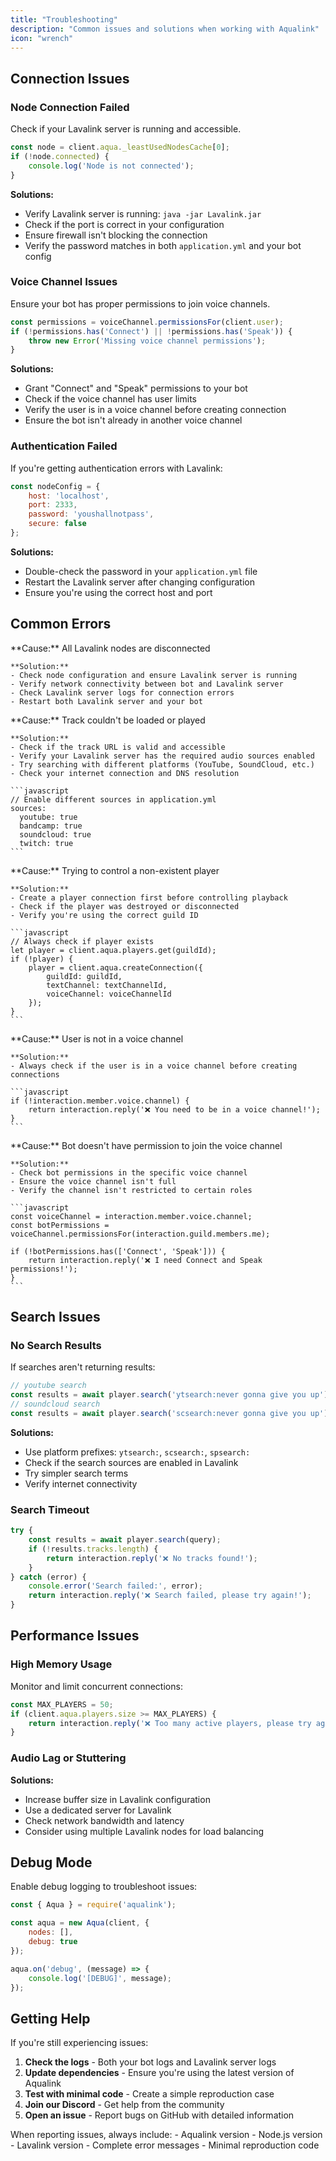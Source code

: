 ```yaml
---
title: "Troubleshooting"
description: "Common issues and solutions when working with Aqualink"
icon: "wrench"
---
```


## Connection Issues

### Node Connection Failed

Check if your Lavalink server is running and accessible.

```javascript
const node = client.aqua._leastUsedNodesCache[0];
if (!node.connected) {
    console.log('Node is not connected');
}
```

**Solutions:**
- Verify Lavalink server is running: `java -jar Lavalink.jar`
- Check if the port is correct in your configuration
- Ensure firewall isn't blocking the connection
- Verify the password matches in both `application.yml` and your bot config

### Voice Channel Issues

Ensure your bot has proper permissions to join voice channels.

```javascript
const permissions = voiceChannel.permissionsFor(client.user);
if (!permissions.has('Connect') || !permissions.has('Speak')) {
    throw new Error('Missing voice channel permissions');
}
```

**Solutions:**
- Grant "Connect" and "Speak" permissions to your bot
- Check if the voice channel has user limits
- Verify the user is in a voice channel before creating connection
- Ensure the bot isn't already in another voice channel

### Authentication Failed

If you're getting authentication errors with Lavalink:

```javascript
const nodeConfig = {
    host: 'localhost',
    port: 2333,
    password: 'youshallnotpass',
    secure: false 
};
```

**Solutions:**
- Double-check the password in your `application.yml` file
- Restart the Lavalink server after changing configuration
- Ensure you're using the correct host and port

## Common Errors

<AccordionGroup>
  <Accordion title="Error: No available nodes">
    **Cause:** All Lavalink nodes are disconnected
    
    **Solution:** 
    - Check node configuration and ensure Lavalink server is running
    - Verify network connectivity between bot and Lavalink server
    - Check Lavalink server logs for connection errors
    - Restart both Lavalink server and your bot
  </Accordion>

  <Accordion title="Error: Track load failed">
    **Cause:** Track couldn't be loaded or played
    
    **Solution:**
    - Check if the track URL is valid and accessible
    - Verify your Lavalink server has the required audio sources enabled
    - Try searching with different platforms (YouTube, SoundCloud, etc.)
    - Check your internet connection and DNS resolution
    
    ```javascript
    // Enable different sources in application.yml
    sources:
      youtube: true
      bandcamp: true
      soundcloud: true
      twitch: true
    ```
  </Accordion>

  <Accordion title="Error: Player not found">
    **Cause:** Trying to control a non-existent player
    
    **Solution:**
    - Create a player connection first before controlling playback
    - Check if the player was destroyed or disconnected
    - Verify you're using the correct guild ID
    
    ```javascript
    // Always check if player exists
    let player = client.aqua.players.get(guildId);
    if (!player) {
        player = client.aqua.createConnection({
            guildId: guildId,
            textChannel: textChannelId,
            voiceChannel: voiceChannelId
        });
    }
    ```
  </Accordion>

  <Accordion title="Error: Cannot read property 'channel' of null">
    **Cause:** User is not in a voice channel
    
    **Solution:**
    - Always check if the user is in a voice channel before creating connections
    
    ```javascript
    if (!interaction.member.voice.channel) {
        return interaction.reply('❌ You need to be in a voice channel!');
    }
    ```
  </Accordion>

  <Accordion title="Error: Missing Access">
    **Cause:** Bot doesn't have permission to join the voice channel
    
    **Solution:**
    - Check bot permissions in the specific voice channel
    - Ensure the voice channel isn't full
    - Verify the channel isn't restricted to certain roles
    
    ```javascript
    const voiceChannel = interaction.member.voice.channel;
    const botPermissions = voiceChannel.permissionsFor(interaction.guild.members.me);
    
    if (!botPermissions.has(['Connect', 'Speak'])) {
        return interaction.reply('❌ I need Connect and Speak permissions!');
    }
    ```
  </Accordion>
</AccordionGroup>

## Search Issues

### No Search Results

If searches aren't returning results:

```javascript
// youtube search
const results = await player.search('ytsearch:never gonna give you up');
// soundcloud search
const results = await player.search('scsearch:never gonna give you up');
```

**Solutions:**
- Use platform prefixes: `ytsearch:`, `scsearch:`, `spsearch:`
- Check if the search sources are enabled in Lavalink
- Try simpler search terms
- Verify internet connectivity

### Search Timeout

```javascript
try {
    const results = await player.search(query);
    if (!results.tracks.length) {
        return interaction.reply('❌ No tracks found!');
    }
} catch (error) {
    console.error('Search failed:', error);
    return interaction.reply('❌ Search failed, please try again!');
}
```

## Performance Issues

### High Memory Usage

Monitor and limit concurrent connections:

```javascript
const MAX_PLAYERS = 50;
if (client.aqua.players.size >= MAX_PLAYERS) {
    return interaction.reply('❌ Too many active players, please try again later!');
}
```

### Audio Lag or Stuttering

**Solutions:**
- Increase buffer size in Lavalink configuration
- Use a dedicated server for Lavalink
- Check network bandwidth and latency
- Consider using multiple Lavalink nodes for load balancing

## Debug Mode

Enable debug logging to troubleshoot issues:

```javascript
const { Aqua } = require('aqualink');

const aqua = new Aqua(client, {
    nodes: [],
    debug: true 
});

aqua.on('debug', (message) => {
    console.log('[DEBUG]', message);
});
```

## Getting Help

If you're still experiencing issues:

1. **Check the logs** - Both your bot logs and Lavalink server logs
2. **Update dependencies** - Ensure you're using the latest version of Aqualink
3. **Test with minimal code** - Create a simple reproduction case
4. **Join our Discord** - Get help from the community
5. **Open an issue** - Report bugs on GitHub with detailed information

<Note>
When reporting issues, always include:
- Aqualink version
- Node.js version  
- Lavalink version
- Complete error messages
- Minimal reproduction code
</Note>